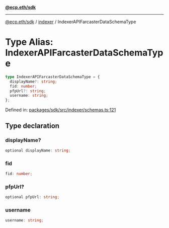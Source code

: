 [**@ecp.eth/sdk**](../../index.mdx)

***

[@ecp.eth/sdk](/sdk-reference/index.mdx) / [indexer](/sdk-reference/indexer/index.mdx) / IndexerAPIFarcasterDataSchemaType

# Type Alias: IndexerAPIFarcasterDataSchemaType

```ts
type IndexerAPIFarcasterDataSchemaType = {
  displayName?: string;
  fid: number;
  pfpUrl?: string;
  username: string;
};
```

Defined in: [packages/sdk/src/indexer/schemas.ts:121](https://github.com/ecp-eth/comments-monorepo/blob/main/packages/sdk/src/indexer/schemas.ts#L121)

## Type declaration

### displayName?

```ts
optional displayName: string;
```

### fid

```ts
fid: number;
```

### pfpUrl?

```ts
optional pfpUrl: string;
```

### username

```ts
username: string;
```
